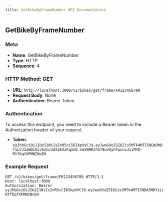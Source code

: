 ```yaml
---
title: GetBikeByFrameNumber API Documentation
---
```


## GetBikeByFrameNumber

### Meta

- **Name**: GetBikeByFrameNumber
- **Type**: HTTP
- **Sequence**: 4

### HTTP Method: GET

- **URL**: `http://localhost:3000/v1/bikes/get/frame/FR123456789`
- **Request Body**: None
- **Authentication**: Bearer Token

### Authentication

To access this endpoint, you need to include a Bearer token in the Authorization header of your request.

- **Token**: `eyJhbGciOiJIUzI1NiIsInR5cCI6IkpXVCJ9.eyJwaG9uZSI6Iis5MTk4MTI5NDA3MDYiLCJ1aWQiOiJhZnJ3dXZkXzFqIn0.se2WRRJhST9uvOyhTwunvJiiMYD-RYfKqfXPMN2NnE0`

### Example Request

```http
GET /v1/bikes/get/frame/FR123456789 HTTP/1.1
Host: localhost:3000
Authorization: Bearer eyJhbGciOiJIUzI1NiIsInR5cCI6IkpXVCJ9.eyJwaG9uZSI6Iis5MTk4MTI5NDA3MDYiLCJ1aWQiOiJhZnJ3dXZkXzFqIn0.se2WRRJhST9uvOyhTwunvJiiMYD-RYfKqfXPMN2NnE0
```